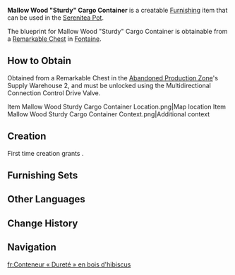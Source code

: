 {{Furnishing Infobox
|id             = 362257
|image          = Item Mallow Wood Sturdy Cargo Container.png
|category       = Small Furnishing
|subcategory    = Ornament
|quality        = 3
|adeptal_energy = 60
|load           = 85
|reduced_load   = 64
|description    = A simple yet dependable container crafted from [[Mallow Wood]], ideal for the transportation and safekeeping of valuable items. Designed knowing the containers would be transported by meka, they possess remarkable strength and resilience against the application of external force, enabling them to be stacked extensively or utilized as both a stepping platform and support for heavy objects.
|blueprint      = Remarkable Chest
}}
'''Mallow Wood "Sturdy" Cargo Container''' is a creatable [[Furnishing]] item that can be used in the [[Serenitea Pot]].

The blueprint for Mallow Wood "Sturdy" Cargo Container is obtainable from a [[Remarkable Chest]] in [[Fontaine]].

==How to Obtain==
Obtained from a Remarkable Chest in the [[Abandoned Production Zone]]'s Supply Warehouse 2, and must be unlocked using the Multidirectional Connection Control Drive Valve.
<gallery>
Item Mallow Wood Sturdy Cargo Container Location.png|Map location
Item Mallow Wood Sturdy Cargo Container Context.png|Additional context
</gallery>

==Creation==
First time creation grants {{Item|Trust|24|x=60}}.
{{Recipe
|type = Creation
|time = 14h
|Mallow Wood = 6
|Iron Chunk = 2
|sort = Mallow Wood;Iron Chunk
}}

==Furnishing Sets==
{{Craft Usage|type=Furnishing Set}}

==Other Languages==
{{Other Languages
|en      = Mallow Wood "Sturdy" Cargo Container
|zhs     = 悬铃木「强固」货箱
|zhs_rm  = 
|zht     = 懸鈴木「強固」貨箱
|zht_rm  = 
|zh_tl   = 
|ja      = マロウ材の「頑丈」コンテナ
|ja_rm   = Marou-zai no "Ganjou" Kontena
|ja_tl   = Mallow Wood "Sturdy" Container
|ko      = 버즘나무 원목 「강화」 화물상자
|ko_rm   = 
|ko_tl   = 
|es      = Baúl de la firmeza de madera de malvavisco
|es_tl   = Marshmallow Wood Trunk of Firmness
|fr      = Conteneur «&nbsp;Dureté&nbsp;» en bois d'hibiscus
|fr_tl   = {{Lex|Mallow|fr}} Wood "Hardness" Container
|ru      = Товарный ящик из древесины мальвы «Крепкий»
|ru_tl   = 
|th      = กล่องสินค้าไม้ Mallow "แข็งแกร่ง"
|th_rm   = 
|th_tl   = 
|vi      = Rương Hàng "Gia Cố" Gỗ Ngô Đồng
|vi_tl   = 
|de      = „Robuste“ Frachtkiste aus Platanenholz
|de_tl   = Mallow Wood "Sturdy" Cargo Crate
|id      = Kotak Kargo Kayu Mallow yang "Kokoh"
|id_tl   = Mallow Wood "Sturdy" Cargo Box
|pt      = Caixas "Resistência" de Madeira de Malva
|pt_tl   = 
|tr      = Çınar "Sağlam" Sevkiyat Kasası
|tr_tl   = 
|it      = Scatole per merci resistenti in legno di malva
|it_tl   = 
}}

==Change History==
{{Change History|4.1}}

==Navigation==
{{Furnishing Navbox|interior}}

[[fr:Conteneur « Dureté » en bois d'hibiscus]]